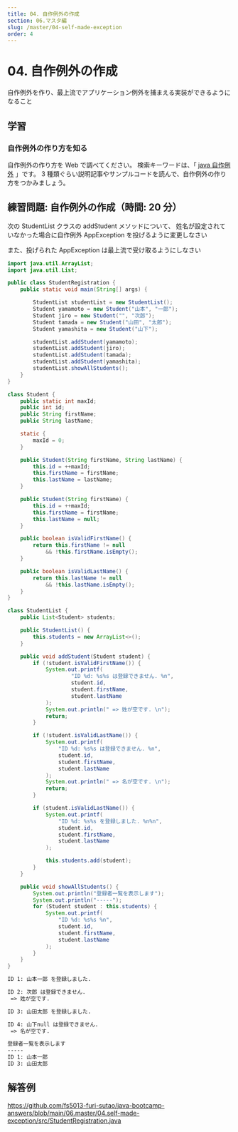 ```yaml
---
title: 04. 自作例外の作成
section: 06.マスタ編
slug: /master/04-self-made-exception
order: 4
---
```


# 04. 自作例外の作成

<p class="goal">
  自作例外を作り、最上流でアプリケーション例外を捕まえる実装ができるようになること
</p>

## 学習

### 自作例外の作り方を知る

自作例外の作り方を Web で調べてください。
検索キーワードは、「 [java 自作例外](https://www.google.com/search?q=java+自作例外) 」です。
3 種類ぐらい説明記事やサンプルコードを読んで、自作例外の作り方をつかみましょう。

## 練習問題: 自作例外の作成（時間: 20 分）

次の StudentList クラスの addStudent メソッドについて、
姓名が設定されていなかった場合に自作例外 AppException を投げるように変更しなさい

また、投げられた AppException は最上流で受け取るようにしなさい

```java title=src/StudentRegistration.java
import java.util.ArrayList;
import java.util.List;

public class StudentRegistration {
    public static void main(String[] args) {

        StudentList studentList = new StudentList();
        Student yamamoto = new Student("山本", "一郎");
        Student jiro = new Student("", "次郎");
        Student tamada = new Student("山田", "太郎");
        Student yamashita = new Student("山下");

        studentList.addStudent(yamamoto);
        studentList.addStudent(jiro);
        studentList.addStudent(tamada);
        studentList.addStudent(yamashita);
        studentList.showAllStudents();
    }
}

class Student {
    public static int maxId;
    public int id;
    public String firstName;
    public String lastName;

    static {
        maxId = 0;
    }

    public Student(String firstName, String lastName) {
        this.id = ++maxId;
        this.firstName = firstName;
        this.lastName = lastName;
    }

    public Student(String firstName) {
        this.id = ++maxId;
        this.firstName = firstName;
        this.lastName = null;
    }

    public boolean isValidFirstName() {
        return this.firstName != null
            && !this.firstName.isEmpty();
    }

    public boolean isValidLastName() {
        return this.lastName != null
            && !this.lastName.isEmpty();
    }
}

class StudentList {
    public List<Student> students;

    public StudentList() {
        this.students = new ArrayList<>();
    }

    public void addStudent(Student student) {
        if (!student.isValidFirstName()) {
            System.out.printf(
                    "ID %d: %s%s は登録できません. %n",
                    student.id,
                    student.firstName,
                    student.lastName
            );
            System.out.println(" => 姓が空です. \n");
            return;
        }

        if (!student.isValidLastName()) {
            System.out.printf(
                "ID %d: %s%s は登録できません. %n",
                student.id,
                student.firstName,
                student.lastName
            );
            System.out.println(" => 名が空です. \n");
            return;
        }

        if (student.isValidLastName()) {
            System.out.printf(
                "ID %d: %s%s を登録しました. %n%n",
                student.id,
                student.firstName,
                student.lastName
            );

            this.students.add(student);
        }
    }

    public void showAllStudents() {
        System.out.println("登録者一覧を表示します");
        System.out.println("-----");
        for (Student student : this.students) {
            System.out.printf(
                "ID %d: %s%s %n",
                student.id,
                student.firstName,
                student.lastName
            );
        }
    }
}
```

```txt title=自作例外追加後の実行結果
ID 1: 山本一郎 を登録しました.

ID 2: 次郎 は登録できません.
 => 姓が空です.

ID 3: 山田太郎 を登録しました.

ID 4: 山下null は登録できません.
 => 名が空です.

登録者一覧を表示します
-----
ID 1: 山本一郎
ID 3: 山田太郎
```

## 解答例

https://github.com/fs5013-furi-sutao/java-bootcamp-answers/blob/main/06.master/04.self-made-exception/src/StudentRegistration.java
